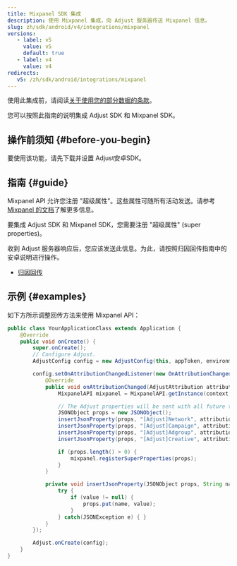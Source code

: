 ```yaml
---
title: Mixpanel SDK 集成
description: 使用 Mixpanel 集成，向 Adjust 服务器传送 Mixpanel 信息。
slug: zh/sdk/android/v4/integrations/mixpanel
versions:
   - label: v5
     value: v5
     default: true
   - label: v4
     value: v4
redirects:
   v5: /zh/sdk/android/integrations/mixpanel
---
```


使用此集成前，请阅读[关于使用您的部分数据的条款](https://github.com/adjust/sdks/blob/master/doc/attribution-data.md)。

您可以按照此指南的说明集成 Adjust SDK 和 Mixpanel SDK。

## 操作前须知 \{\#before\-you\-begin\}

要使用该功能，请先下载并设置 Adjust安卓SDK。

## 指南 \{\#guide\}

Mixpanel API 允许您注册 "超级属性"。这些属性可随所有活动发送。请参考[Mixpanel 的文档](https://docs.mixpanel.com/docs/tracking/reference/android#super-properties)了解更多信息。

要集成 Adjust SDK 和 Mixpanel SDK，您需要注册 "超级属性" \(super properties\)。

收到 Adjust 服务器响应后，您应该发送此信息。为此，请按照归因回传指南中的安卓说明进行操作。

- [归因回传](https://help.adjust.com/zh/article/attribution-callbacks-android-sdk)

## 示例 \{\#examples\}

如下方所示调整回传方法来使用 Mixpanel API：

<Tabs>
<Tab title="Java">

```java
public class YourApplicationClass extends Application {
    @Override
    public void onCreate() {
        super.onCreate();
        // Configure Adjust.
        AdjustConfig config = new AdjustConfig(this, appToken, environment);

        config.setOnAttributionChangedListener(new OnAttributionChangedListener() {
            @Override
            public void onAttributionChanged(AdjustAttribution attribution) {
                MixpanelAPI mixpanel = MixpanelAPI.getInstance(context, MIXPANEL_TOKEN);

                // The Adjust properties will be sent with all future track calls.
                JSONObject props = new JSONObject();
                insertJsonProperty(props, "[Adjust]Network", attribution.network);
                insertJsonProperty(props, "[Adjust]Campaign", attribution.campaign);
                insertJsonProperty(props, "[Adjust]Adgroup", attribution.adgroup);
                insertJsonProperty(props, "[Adjust]Creative", attribution.creative);

                if (props.length() > 0) {
                    mixpanel.registerSuperProperties(props);
                }
            }

            private void insertJsonProperty(JSONObject props, String name, String value) {
                try {
                    if (value != null) {
                        props.put(name, value);
                    }
                } catch(JSONException e) { }
            }
        });

        Adjust.onCreate(config);
    }
}
```

</Tab>
</Tabs>
